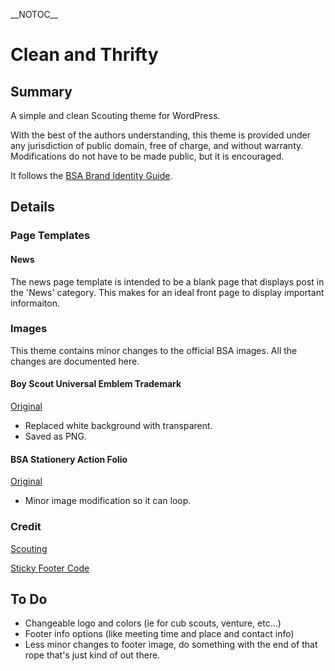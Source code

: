 __NOTOC__
=Clean and Thrifty=

==Summary==

A simple and clean Scouting theme for WordPress.

With the best of the authors understanding, this theme is provided under any jurisdiction of public domain, free of charge, and without warranty. Modifications do not have to be made public, but it is encouraged.

It follows the [http://www.scouting.org/scoutsource/BrandGuide.aspx BSA Brand Identity Guide].

==Details==

===Page Templates===

====News====

The news page template is intended to be a blank page that displays post in the 'News' category. This makes for an ideal front page to display important informaiton.

===Images===

This theme contains minor changes to the official BSA images. All the changes are documented here.

====Boy Scout Universal Emblem Trademark====

[http://www.scouting.org/filestore/marketing/Brand/BSA_Black.jpg Original]
* Replaced white background with transparent.
* Saved as PNG.

====BSA Stationery Action Folio====

[http://www.scouting.org/filestore/marketing/images/ActionFolio_blue.png Original]
* Minor image modification so it can loop.

===Credit===

[http://www.scouting.org/ Scouting]

[http://www.cssstickyfooter.com/using-sticky-footer-code.html Sticky Footer Code]


==To Do==

* Changeable logo and colors (ie for cub scouts, venture, etc...)
* Footer info options (like meeting time and place and contact info)
* Less minor changes to footer image, do something with the end of that rope that's just kind of out there.
